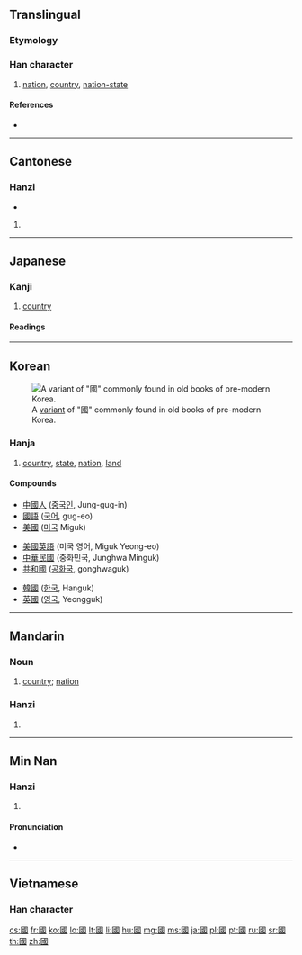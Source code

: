 {{also|国|囯|圀|囶|囻|囗}}
==Translingual==
{{stroke order|strokes=11}}
{{stroke order|strokes=11|type=tbw}}
{{stroke order|type=animate}}
{{stroke order|type=tanimate}}
{{Hani-forms|[[国]]|國}}

===Etymology===
{{Han compound|囗|或|c1=s|c2=p|ls=psc}}

===Han character===
{{Han char|rn=31|rad=囗|as=08|sn=11|four=6015<sub>3</sub>|canj=田戈口一 (WIRM)|ids=⿴[[囗]][[或]]}}

# [[nation]], [[country]], [[nation-state]]

====References====
* {{Han ref|kx=0219.160|dkj=04798|dj=0447.090|hdz=10720.090|uh=570B|ud=22283|bh=B0EA|bd=45290}}

----

==Cantonese==

===Hanzi===
{{yue-hanzi|jyut=gwok3|y=gwok3|sim=国}}

* {{defn|lang=yue|sort=囗08}}

# {{defn|lang=yue|sort=囗08}}

----

==Japanese==

===Kanji===
{{ja-kanji|grade=9|rs=囗08|style=ky|shin=国}}

# [[country]]

====Readings====
{{ja-readings
|on=[[こく]] (koku)
|kun=[[くに]] (kuni)
}}

----

==Korean==
[[File:Guo korean variant.PNG|thumb|A [[w:Variant Chinese character|variant]] of "國" commonly found in old books of pre-modern Korea.]]

===Hanja===
{{ko-hanja|hangeul=국|rv=guk|mr=kuk|y=kwuk|eumhun=나라|ehrv=nara|ehmr=nara|ehy=nala}}

# [[country]], [[state]], [[nation]], [[land]]

====Compounds====
{{top3}}
* [[中國人]] ([[중국인]], Jung-gug-in)
* [[國語]] ([[국어]], gug-eo)
* [[美國]] ([[미국]] Miguk)
{{mid3}}
* [[美國英語]] (미국 영어, Miguk Yeong-eo)
* [[中華民國]] (중화민국, Junghwa Minguk)
* [[共和國]] ([[공화국]], gonghwaguk)
{{mid3}}
* [[韓國]] ([[한국]], Hanguk)
* [[英國]] ([[영국]], Yeongguk)
{{bottom}}

----

==Mandarin==

===Noun===
{{cmn-noun|t|pin=guó|pint=guo2|sim=国|tra=國|rs=囗08}}

# [[country]]; [[nation]]

===Hanzi===
{{cmn-hanzi|sim=国|pin=[[guó]] ([[guo2]])|wg=kuo<sup>2</sup>}}

# {{defn|lang=cmn|sort=囗08}}

----
==Min Nan==

===Hanzi===
{{nan-hanzi|sim=国|poj=[[kok]] (kok<sup>4</sup>)}}

# {{defn|lang=nan|sort=囗08}}

====Pronunciation====
* {{IPA|[ kɔk˩˩ ]|lang=nan}}

----

==Vietnamese==

===Han character===
{{vi-hantu|[[quốc]], [[cuốc]]|rs=囗08}}

[[cs:國]]
[[fr:國]]
[[ko:國]]
[[lo:國]]
[[lt:國]]
[[li:國]]
[[hu:國]]
[[mg:國]]
[[ms:國]]
[[ja:國]]
[[pl:國]]
[[pt:國]]
[[ru:國]]
[[sr:國]]
[[th:國]]
[[zh:國]]